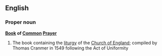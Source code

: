 ==English==
===Proper noun===
{{wikipedia}}{{wikisource}}
'''[[Book]] of [[Common]] [[Prayer]]'''
#The book containing the [[liturgy]] of the [[Church of England]]; compiled by Thomas Cranmer in 1549 following the Act of Uniformity